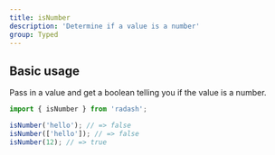 ```yaml
---
title: isNumber
description: 'Determine if a value is a number'
group: Typed
---
```


## Basic usage

Pass in a value and get a boolean telling you if the value is a number.

```ts
import { isNumber } from 'radash';

isNumber('hello'); // => false
isNumber(['hello']); // => false
isNumber(12); // => true
```
